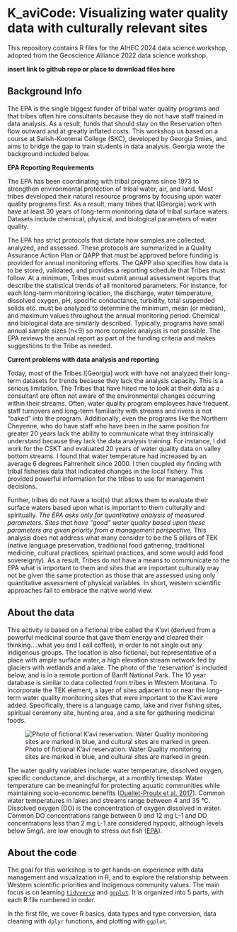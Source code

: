 
# K_aviCode: Visualizing water quality data with culturally relevant sites

This repository contains R files for the AIHEC 2024 data science workshop, adopted from the Geoscience Alliance 2022 data science workshop.

**insert link to github repo or place to download files here**

## Background Info 

The EPA is the single biggest funder of tribal water quality programs and that tribes often hire consultants because they do not have staff trained in data analysis.  As a result, funds that should stay on the Reservation often flow outward and at greatly inflated costs. This workshop us based on a course at Salish-Kootenai College (SKC), developed by Georgia Smies, and aims to bridge the gap to train students in data analysis. Georgia wrote the background included below. 

**EPA Reporting Requirements**

The EPA has been coordinating with tribal programs since 1973 to strengthen environmental protection of tribal water, air, and land.  Most tribes developed their natural resource programs by focusing upon water quality programs first.  As a result, many tribes that I[Georgia] work with have at least 30 years of long-term monitoring data of tribal surface waters.  Datasets include chemical, physical, and biological parameters of water quality.

The EPA has strict protocols that dictate how samples are collected, analyzed, and assessed.  These protocols are summarized in a Quality Assurance Action Plan or QAPP that must be approved before funding is provided for annual monitoring efforts.  The QAPP also specifies how data is to be stored, validated, and provides a reporting schedule that Tribes must follow. At a minimum, Tribes must submit annual assessment reports that describe the statistical trends of all monitored parameters.  For instance, for each long-term monitoring location, the discharge, water temperature, dissolved oxygen, pH, specific conductance, turbidity, total suspended solids etc. must be analyzed to determine the minimum, mean (or median), and maximum values throughout the annual monitoring period.  Chemical and biological data are similarly described.  Typically, programs have small annual sample sizes (n<9) so more complex analysis is not possible.  The EPA reviews the annual report as part of the funding criteria and makes suggestions to the Tribe as needed.

**Current problems with data analysis and reporting**

Today, most of the Tribes I[Georgia] work with have not analyzed their long-term datasets for trends because they lack the analysis capacity.  This is a serious limitation.  The Tribes that have hired me to look at their data as a consultant are often not aware of the environmental changes occurring within their streams.  Often, water quality program employees have frequent staff turnovers and long-term familiarity with streams and rivers is not “baked” into the program.  Additionally, even the programs like the Northern Cheyenne, who do have staff who have been in the same position for greater 20 years lack the ability to communicate what they intrinsically understand because they lack the data analysis training.  For instance, I did work for the CSKT and evaluated 20 years of water quality data on valley bottom streams.  I found that water temperature had increased by an average 6 degrees Fahrenheit since 2000.  I then coupled my finding with tribal fisheries data that indicated changes in the local fishery.  This provided powerful information for the tribes to use for management decisions.

Further, tribes do not have a tool(s) that allows them to evaluate their surface waters based upon what is important to them culturally and spiritually.  *The EPA asks only for quantitative analysis of measured parameters. Sites that have “good” water quality based upon these parameters are given priority from a management perspective.*  This analysis does not address what many consider to be the 5 pillars of TEK (native language preservation, traditional food gathering, traditional medicine, cultural practices, spiritual practices, and some would add food sovereignty).  As a result, Tribes do not have a means to communicate to the EPA what is important to them and sites that are important culturally may not be given the same protection as those that are assessed using only quantitative assessment of physical variables.  In short, western scientific approaches fail to embrace the native world view.

## About the data 

This activity is based on a fictional tribe called the K'avi (derived from a powerful medicinal source that gave them energy and cleared their thinking….what you and I call coffee), in order to not single out any indigenous groups. The location is also fictional, but representative of a place with ample surface water, a high elevation stream network fed by glaciers with wetlands and a lake. The photo of the 'reservation' is included below, and is in a remote portion of Banff National Park. The 10 year database is similar to data collected from tribes in Western Montana. To incorporate the TEK element, a layer of sites adjacent to or near the long-term water quality monitoring sites that were important to the K’avi were added.  Specifically, there is a language camp, lake and river fishing sites, spiritual ceremony site, hunting area, and a site for gathering medicinal foods. 

![Photo of fictional K'avi reservation. Water Quality monitoring sites are marked in blue, and cultural sites are marked in green.](images/K_aviTribeMap.png)

The water quality variables include: water temperature, dissolved oxygen, specific conductance, and discharge, at a monthly timestep. Water temperature can be meaningful for protecting aquatic communities while maintaining socio-economic benefits ([Ouellet-Proulx et al. 2017](https://www.mdpi.com/2073-4441/9/7/457)). Common water temperatures in lakes and streams range between 4 and 35 °C. Dissolved oxygen (DO) is the concentration of oxygen dissolved in water. Common DO concentrations range between 0 and 12 mg L-1 and DO concentrations less than 2 mg L-1 are considered hypoxic, although levels below 5mg/L are low enough to stress out fish ([EPA](https://www.epa.gov/national-aquatic-resource-surveys/indicators-dissolved-oxygen#:~:text=Dissolved%20oxygen%20(DO)%20is%20the,of%20a%20pond%20or%20lake.)).

## About the code 

The goal for this workshop is to get hands-on experience with data management and visualization in R, and to explore the relationship between Western scientific priorities and Indigenous community values. 
The main focus is on learning [`tidyverse`]([url](https://www.tidyverse.org/)https://www.tidyverse.org/) and [`ggplot`]([url](https://ggplot2.tidyverse.org/)https://ggplot2.tidyverse.org/). It is organized into 5 parts, with each R file numbered in order. 

In the first file, we cover R basics, data types and type conversion, data cleaning with `dplyr` functions, and plotting with `ggplot`. 
